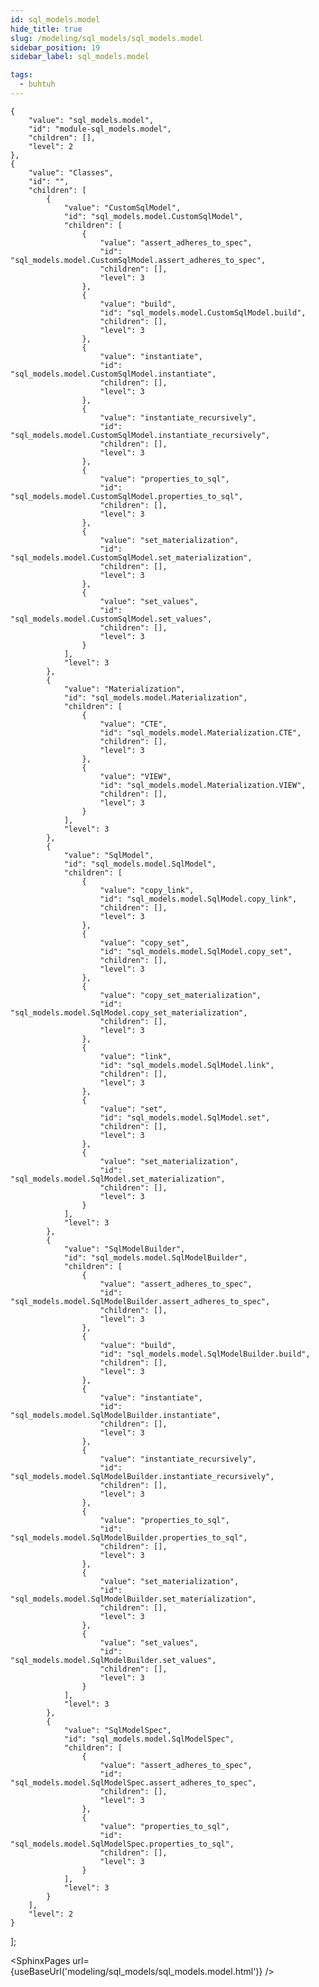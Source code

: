 ```yaml
---
id: sql_models.model
hide_title: true
slug: /modeling/sql_models/sql_models.model
sidebar_position: 19
sidebar_label: sql_models.model

tags:
  - buhtuh
---
```


    {
        "value": "sql_models.model",
        "id": "module-sql_models.model",
        "children": [],
        "level": 2
    },
    {
        "value": "Classes",
        "id": "",
        "children": [
            {
                "value": "CustomSqlModel",
                "id": "sql_models.model.CustomSqlModel",
                "children": [
                    {
                        "value": "assert_adheres_to_spec",
                        "id": "sql_models.model.CustomSqlModel.assert_adheres_to_spec",
                        "children": [],
                        "level": 3
                    },
                    {
                        "value": "build",
                        "id": "sql_models.model.CustomSqlModel.build",
                        "children": [],
                        "level": 3
                    },
                    {
                        "value": "instantiate",
                        "id": "sql_models.model.CustomSqlModel.instantiate",
                        "children": [],
                        "level": 3
                    },
                    {
                        "value": "instantiate_recursively",
                        "id": "sql_models.model.CustomSqlModel.instantiate_recursively",
                        "children": [],
                        "level": 3
                    },
                    {
                        "value": "properties_to_sql",
                        "id": "sql_models.model.CustomSqlModel.properties_to_sql",
                        "children": [],
                        "level": 3
                    },
                    {
                        "value": "set_materialization",
                        "id": "sql_models.model.CustomSqlModel.set_materialization",
                        "children": [],
                        "level": 3
                    },
                    {
                        "value": "set_values",
                        "id": "sql_models.model.CustomSqlModel.set_values",
                        "children": [],
                        "level": 3
                    }
                ],
                "level": 3
            },
            {
                "value": "Materialization",
                "id": "sql_models.model.Materialization",
                "children": [
                    {
                        "value": "CTE",
                        "id": "sql_models.model.Materialization.CTE",
                        "children": [],
                        "level": 3
                    },
                    {
                        "value": "VIEW",
                        "id": "sql_models.model.Materialization.VIEW",
                        "children": [],
                        "level": 3
                    }
                ],
                "level": 3
            },
            {
                "value": "SqlModel",
                "id": "sql_models.model.SqlModel",
                "children": [
                    {
                        "value": "copy_link",
                        "id": "sql_models.model.SqlModel.copy_link",
                        "children": [],
                        "level": 3
                    },
                    {
                        "value": "copy_set",
                        "id": "sql_models.model.SqlModel.copy_set",
                        "children": [],
                        "level": 3
                    },
                    {
                        "value": "copy_set_materialization",
                        "id": "sql_models.model.SqlModel.copy_set_materialization",
                        "children": [],
                        "level": 3
                    },
                    {
                        "value": "link",
                        "id": "sql_models.model.SqlModel.link",
                        "children": [],
                        "level": 3
                    },
                    {
                        "value": "set",
                        "id": "sql_models.model.SqlModel.set",
                        "children": [],
                        "level": 3
                    },
                    {
                        "value": "set_materialization",
                        "id": "sql_models.model.SqlModel.set_materialization",
                        "children": [],
                        "level": 3
                    }
                ],
                "level": 3
            },
            {
                "value": "SqlModelBuilder",
                "id": "sql_models.model.SqlModelBuilder",
                "children": [
                    {
                        "value": "assert_adheres_to_spec",
                        "id": "sql_models.model.SqlModelBuilder.assert_adheres_to_spec",
                        "children": [],
                        "level": 3
                    },
                    {
                        "value": "build",
                        "id": "sql_models.model.SqlModelBuilder.build",
                        "children": [],
                        "level": 3
                    },
                    {
                        "value": "instantiate",
                        "id": "sql_models.model.SqlModelBuilder.instantiate",
                        "children": [],
                        "level": 3
                    },
                    {
                        "value": "instantiate_recursively",
                        "id": "sql_models.model.SqlModelBuilder.instantiate_recursively",
                        "children": [],
                        "level": 3
                    },
                    {
                        "value": "properties_to_sql",
                        "id": "sql_models.model.SqlModelBuilder.properties_to_sql",
                        "children": [],
                        "level": 3
                    },
                    {
                        "value": "set_materialization",
                        "id": "sql_models.model.SqlModelBuilder.set_materialization",
                        "children": [],
                        "level": 3
                    },
                    {
                        "value": "set_values",
                        "id": "sql_models.model.SqlModelBuilder.set_values",
                        "children": [],
                        "level": 3
                    }
                ],
                "level": 3
            },
            {
                "value": "SqlModelSpec",
                "id": "sql_models.model.SqlModelSpec",
                "children": [
                    {
                        "value": "assert_adheres_to_spec",
                        "id": "sql_models.model.SqlModelSpec.assert_adheres_to_spec",
                        "children": [],
                        "level": 3
                    },
                    {
                        "value": "properties_to_sql",
                        "id": "sql_models.model.SqlModelSpec.properties_to_sql",
                        "children": [],
                        "level": 3
                    }
                ],
                "level": 3
            }
        ],
        "level": 2
    }
];




<SphinxPages url={useBaseUrl('modeling/sql_models/sql_models.model.html')} />
